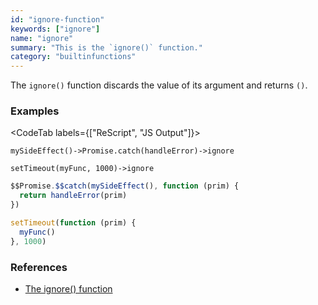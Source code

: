 ```yaml
---
id: "ignore-function"
keywords: ["ignore"]
name: "ignore"
summary: "This is the `ignore()` function."
category: "builtinfunctions"
---
```


The `ignore()` function discards the value of its argument and returns `()`.

### Examples

<CodeTab labels={["ReScript", "JS Output"]}>

```res
mySideEffect()->Promise.catch(handleError)->ignore

setTimeout(myFunc, 1000)->ignore
```

```js
$$Promise.$$catch(mySideEffect(), function (prim) {
  return handleError(prim)
})

setTimeout(function (prim) {
  myFunc()
}, 1000)
```

</CodeTab>

### References

- [The ignore() function](/docs/manual/latest/function#the-ignore-function)
